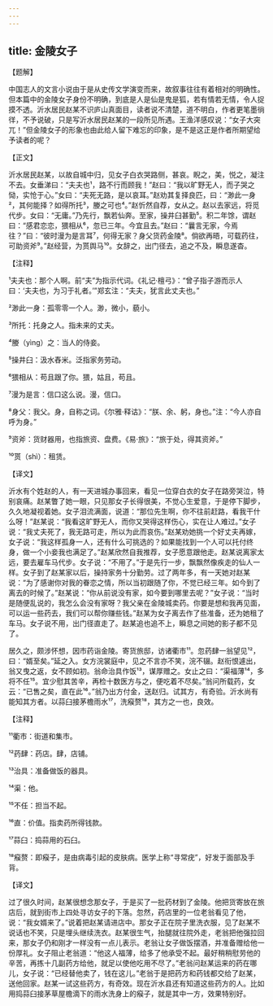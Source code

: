 ```yaml
---
---
---
```

title: 金陵女子
---




【题解】


中国志人的文言小说由于是从史传文学演变而来，故叙事往往有着相对的明确性。但本篇中的金陵女子身份不明确，到底是人是仙是鬼是狐，若有情若无情，令人捉摸不透。沂水居民赵某不识庐山真面目，读者说不清楚，道不明白，作者更笔墨徜徉，不予说破，只是写沂水居民赵某的一段所见所遇。王渔洋感叹说：“女子大突兀！”但金陵女子的形象也由此给人留下难忘的印象，是不是这正是作者所期望给予读者的呢？

【正文】

沂水居民赵某，以故自城中归，见女子白衣哭路侧，甚哀。睨之，美，悦之，凝注不去。女垂涕曰：“夫夫也¹，路不行而顾我！”赵曰：“我以旷野无人，而子哭之恸，实怆于心。”女曰：“夫死无路，是以哀耳。”赵劝其复择良匹，曰：“渺此一身²，其何能择？如得所托³，媵之可也⁴。”赵忻然自荐，女从之。赵以去家远，将觅代步。女曰：“无庸。”乃先行，飘若仙奔。至家，操井臼甚勤⁵。积二年馀，谓赵曰：“感君恋恋，猥相从⁶，忽已三年。今宜且去。”赵曰：“曩言无家，今焉往？”曰：“彼时漫为是言耳⁷，何得无家？身父货药金陵⁸。倘欲再晤，可载药往，可助资斧⁹。”赵经营，为贳舆马¹⁰。女辞之，出门径去，追之不及，瞬息遂杳。





【注释】


¹夫夫也：那个人啊。前“夫”为指示代词。《礼记·檀弓》：“曾子指子游而示人曰：‘夫夫也，为习于礼者。’”郑玄注：“夫夫，犹言此丈夫也。”

²渺此一身：孤零零一个人。渺，微小，藐小。

³所托：托身之人。指未来的丈夫。

⁴媵（yìng）之：当人的侍妾。

⁵操井臼：汲水舂米。泛指家务劳动。

⁶猥相从：苟且跟了你。猥，姑且，苟且。

⁷漫为是言：信口这么说。漫，信口。

⁸身父：我父。身，自称之词。《尔雅·释诂》：“朕、余、躬，身也。”注：“今人亦自呼为身。”

⁹资斧：货财器用，也指旅资、盘费。《易·旅》：“旅于处，得其资斧。”

¹⁰贳（shì）：租赁。





【译文】


沂水有个姓赵的人，有一天进城办事回来，看见一位穿白衣的女子在路旁哭泣，特别哀痛。赵某瞥了她一眼，只见那女子长得很美，不觉心生爱意，于是停下脚步，久久地凝视着她。女子泪流满面，说道：“那位先生啊，你不往前赶路，看我干什么呀！”赵某说：“我看这旷野无人，而你又哭得这样伤心，实在让人难过。”女子说：“我丈夫死了，我无路可走，所以为此而哀伤。”赵某劝她挑一个好丈夫再嫁，女子说：“我这样孤身一人，还有什么可挑选的？如果能找到一个人可以托付终身，做一个小妾我也满足了。”赵某欣然自我推荐，女子愿意跟他走。赵某说离家太远，要去雇车马代步。女子说：“不用了。”于是先行一步，飘飘然像疾走的仙人一样。女子到了赵某家以后，操持家务十分勤劳。过了两年多，有一天她对赵某说：“为了感谢你对我的眷恋之情，所以当初跟随了你，不觉已经三年。如今到了离去的时候了。”赵某说：“你从前说没有家，如今要到哪里去呢？”女子说：“当时是随便乱说的，我怎么会没有家呀？我父亲在金陵城卖药。你要是想和我再见面，可以运一些药去，我们可以帮你赚些钱。”赵某为女子离去作了些准备，还为她租了车马。女子说不用，出门径直走了。赵某追也追不上，瞬息之间她的影子都不见了。

居久之，颇涉怀想，因市药诣金陵。寄货旅邸，访诸衢市¹¹。忽药肆一翁望见¹²，曰：“婿至矣。”延之入。女方浣裳庭中，见之不言亦不笑，浣不辍。赵衔恨遽出，翁又曳之返，女不顾如初。翁命治具作饭¹³，谋厚赠之。女止之曰：“渠福薄¹⁴，多将不任¹⁵。宜少慰其苦辛，再检十数医方与之，便吃着不尽矣。”翁问所载药，女云：“已售之矣，直在此¹⁶。”翁乃出方付金，送赵归。试其方，有奇验。沂水尚有能知其方者。以蒜臼接茅檐雨水¹⁷，洗瘊赘¹⁸，其方之一也，良效。





【注释】


¹¹衢市：街道和集市。

¹²药肆：药店。肆，店铺。

¹³治具：准备做饭的器具。

¹⁴渠：他。

¹⁵不任：担当不起。

¹⁶直：价值。指卖药所得钱款。

¹⁷蒜臼：捣蒜用的石臼。

¹⁸瘊赘：即瘊子，是由病毒引起的皮肤病。医学上称“寻常疣”，好发于面部及手背。





【译文】


过了很久时间，赵某很想念那女子，于是买了一批药材到了金陵。他把货寄放在旅店后，就到街市上四处寻访女子的下落。忽然，药店里的一位老翁看见了他，说：“我女婿来了。”说着把赵某请进店中。那女子正在院子里洗衣服，见了赵某不说话也不笑，只是埋头继续洗衣。赵某很生气，抬腿就往院外走，老翁把他强拉回来，那女子仍和刚才一样没有一点儿表示。老翁让女子做饭摆酒，并准备赠给他一份厚礼。女子阻止老翁道：“他这人福薄，给多了他承受不起。最好稍稍慰劳他的辛苦，再拣十几副药方给他，就足以使他吃用不尽了。”老翁问赵某运来的药在哪儿，女子说：“已经替他卖了，钱在这儿。”老翁于是把药方和药钱都交给了赵某，送他回家。赵某一试这些药方，有奇效。现在沂水县还有知道这些药方的人。比如用捣蒜臼接茅草屋檐滴下的雨水洗身上的瘊子，就是其中一方，效果特别好。